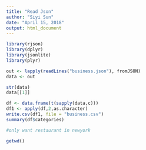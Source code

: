 ```yaml
---
title: "Read Json"
author: "Siyi Sun"
date: "April 15, 2018"
output: html_document
---
```


```r
library(rjson)
library(dplyr)
library(jsonlite)
library(plyr)

out <- lapply(readLines("business.json"), fromJSON)
data <- out

str(data)
data[[1]]

df <- data.frame(t(sapply(data,c)))
df1 <- apply(df,2,as.character)
write.csv(df1, file = "business.csv")
summary(df$categories)

#only want restaurant in newyork
```

```r

getwd()
```


